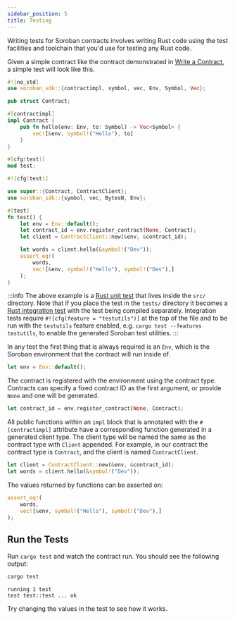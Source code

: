 ```yaml
---
sidebar_position: 5
title: Testing
---
```



Writing tests for Soroban contracts involves writing Rust code using the test
facilities and toolchain that you'd use for testing any Rust code.

Given a simple contract like the contract demonstrated in [Write a
Contract](write-a-contract.mdx), a simple test will look like this.

<Tabs>
<TabItem value="lib.rs" label="src/lib.rs">

```rust
#![no_std]
use soroban_sdk::{contractimpl, symbol, vec, Env, Symbol, Vec};

pub struct Contract;

#[contractimpl]
impl Contract {
    pub fn hello(env: Env, to: Symbol) -> Vec<Symbol> {
        vec![&env, symbol!("Hello"), to]
    }
}

#[cfg(test)]
mod test;
```

</TabItem>
<TabItem value="test.rs" label="src/test.rs" default>

```rust
#![cfg(test)]

use super::{Contract, ContractClient};
use soroban_sdk::{symbol, vec, BytesN, Env};

#[test]
fn test() {
    let env = Env::default();
    let contract_id = env.register_contract(None, Contract);
    let client = ContractClient::new(&env, &contract_id);

    let words = client.hello(&symbol!("Dev"));
    assert_eq!(
        words,
        vec![&env, symbol!("Hello"), symbol!("Dev"),]
    );
}
```


</TabItem>
</Tabs>

:::info
The above example is a [Rust unit test] that lives inside the `src/` directory.
Note that if you place the test in the `tests/` directory it becomes a [Rust
integration test] with the test being compiled separately. Integration tests
require `#![cfg(feature = "testutils")]` at the top of the file and to be run
with the `testutils` feature enabled, e.g. `cargo test --features testutils`, to
enable the generated Soroban test utilities.
:::


In any test the first thing that is always required is an `Env`, which is the
Soroban environment that the contract will run inside of.

```rust
let env = Env::default();
```

The contract is registered with the environment using the contract type.
Contracts can specify a fixed contract ID as the first argument, or provide
`None` and one will be generated.

```rust
let contract_id = env.register_contract(None, Contract);
```

All public functions within an `impl` block that is annotated with the
`#[contractimpl]` attribute have a corresponding function generated in a
generated client type. The client type will be named the same as the contract
type with `Client` appended. For example, in our contract the contract type is
`Contract`, and the client is named `ContractClient`.

```rust
let client = ContractClient::new(&env, &contract_id);
let words = client.hello(&symbol!("Dev"));
```

The values returned by functions can be asserted on:
```rust
assert_eq!(
    words,
    vec![&env, symbol!("Hello"), symbol!("Dev"),]
);
```

## Run the Tests

Run `cargo test` and watch the contract run. You should see the following output:

```sh
cargo test
```

```
running 1 test
test test::test ... ok
```

Try changing the values in the test to see how it works.

[Rust unit test]: https://doc.rust-lang.org/rust-by-example/testing/unit_testing.html
[Rust integration test]: https://doc.rust-lang.org/rust-by-example/testing/integration_testing.html
